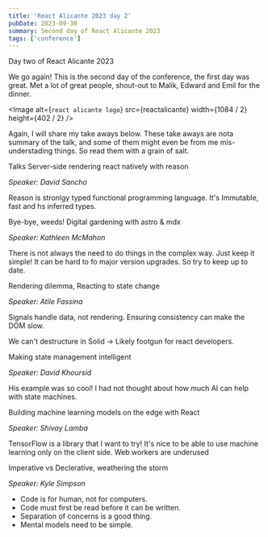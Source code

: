 ```yaml
---
title: 'React Alicante 2023 day 2'
pubDate: 2023-09-30
summary: Second day of React Alicante 2023
tags: ['conference']
---
```


<MarkdownPostLayout frontmatter={frontmatter}>

<Heading>
	Day two of React Alicante 2023
</Heading>

We go again!
This is the second day of the conference, the first day was great. Met a lot of great people, shout-out to Malik, Edward and Emil for the dinner.

<Image
	alt={`react alicante logo`}
	src={reactalicante}
	width={1084 / 2}
	height={402 / 2}
/>

Again, I will share my take aways below. These take aways are nota summary of the talk, and some of them might even be from me mis-understading things.
So read them with a grain of salt.

<Heading>
	Talks
</Heading>

<SubHeading>
	Server-side rendering react natively with reason
</SubHeading>

*Speaker: David Sancho*

<Callout emoji="📢" text="Server-reason-react is an implementation of react-dom/server and some of React's internals in OCaml. Its purpose is to render HTML markup from the server for a Reason React application natively." />

<Callout emoji="📢" text="This talk provides an overview of some of the concepts of the library, what it means to render React in OCaml, how we use it at Ahrefs.com, a benchmark against a Node equivalent, and the future of all of this." />

Reason is stronlgy typed functional programming language.
It's Immutable, fast and hs inferred types.

<SubHeading>
	Bye-bye, weeds! Digital gardening with astro & mdx
</SubHeading>

*Speaker: Kathleen McMahon*

<Callout emoji="📢" text="Has your once-thriving digital garden become overgrown with weeds? Has your framework of choice changed from a suite of landscaping tools to a warehouse of industrial farming equipment? What if you're three versions behind? Do you upgrade and continue with complexity, or choose a new stack that meets your static site needs?" />


<Callout emoji="📢" text="This talk will teach you to weed out site complexity with Astro, SolidJS, and MDX. Pair this with accessibility best practices, and breathe new life into your digital garden." />


There is not always the need to do things in the complex way. Just keep it simple!
It can be hard to fo major version upgrades. So try to keep up to date.

<SubHeading>
	Rendering dilemma, Reacting to state change
</SubHeading>

*Speaker: Atile Fassina*

<Callout emoji="📢" text="React has exploded in popularity thanks to the performance and unrivaled developer experience the virtual DOM and reconciliation could offer. But as our apps grew, we started pushing the boundaries of managing client state in a performant way. Recently Signals have caught attention and curious eyes of developers that wish by default fine-grained control of how their applications re-render based on user actions." />

<Callout emoji="📢" text="Let's have a look at the difference and how to achieve similar results with each paradigm." />


Signals handle data, not rendering.
Ensuring consistency can make the DOM slow.

We can't destructure in Solid -> Likely footgun for react developers.

<SubHeading>
	Making state management intelligent
</SubHeading>

*Speaker: David Khoursid*

<Callout emoji="📢" text="Managing state is complicated. Humans are even more complicated. As developers, it's our job to deliver seamless and intuitive user experiences, but the sheer complexity of human behavior and the real world can make this a daunting task. In this talk, we'll explore a radical new approach to app development where language models (LLMs) and reinforcement learning (RL) can be used to handle app logic in a more intelligent and human-centric way. We're bringing artificial intelligence to state management in ways that go much, much further than existing methods." />

<Callout emoji="📢" text="You will learn how you can leverage AI in your existing code to create the best UX possible, and peer into the future of AI and the path to AGI." />


His example was so cool! I had not thought about how much AI can help with state machines.

<SubHeading>
	Building machine learning models on the edge with React
</SubHeading>

*Speaker: Shivay Lamba*

<Callout emoji="📢" text="Ever got frustrated typing the `as` prop in React components? How about this in combination with `forwardRef`? To put it short: It's not easy." />

<Callout emoji="📢" text="Let's delve into strategies for constructing Compound Components, Polymorphic Components, and Components wrapped in forwardRef, while avoiding the use of type casts and ensure precise TypeScript typings." />

TensorFlow is a library that I want to try!
It's nice to be able to use machine learning only on the client side.
Web workers are underused

<SubHeading>
	Imperative vs Declerative, weathering the storm
</SubHeading>

*Speaker: Kyle Simpson*

<Callout emoji="📢" text="You've no doubt heard the terms imperative and declarative before, and you probably know that developers strongly prefer the latter whenever possible. But just how clear are you on what these really mean, when it comes to writing lines of code in your app? Most of us probably just wing it or feel I know it when I see it. Debates have raged for decades on this topic." />

<Callout emoji="📢" text="In this talk, I'll drive straight into the eye of the storm and try to sift through what it all means for our apps. We'll look at how these concepts play out in a variety of webdev technologies, from HTML, to CSS, to JS, to (yes!) React... and more along the way. I hope you've brought your raincoat!" />


-   Code is for human, not for computers.
-   Code must first be read before it can be written.
-   Separation of concerns is a good thing.
-   Mental models need to be simple.

</MarkdownPostLayout>